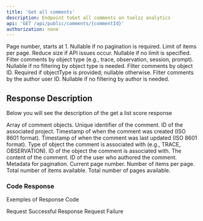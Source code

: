 ```yaml
---
title: 'Get all comments'
description: Endpoint toGet all comments on toolzz analytics
api: 'GET /api/public/comments/{commentId}'
authorization: none
---
```

<Expandable title="Request">
<ResponseField name="page" type="integer | null">
  Page number, starts at 1. Nullable if no pagination is required.
</ResponseField>
<ResponseField name="limit" type="integer | null">
  Limit of items per page. Reduce size if API issues occur. Nullable if no limit is specified.
</ResponseField>
<ResponseField name="objectType" type="string | null">
  Filter comments by object type (e.g., trace, observation, session, prompt). Nullable if no filtering by object type is needed.
</ResponseField>
<ResponseField name="objectId" type="string | null">
  Filter comments by object ID. Required if objectType is provided; nullable otherwise.
</ResponseField>
<ResponseField name="authorUserId" type="string | null">
  Filter comments by the author user ID. Nullable if no filtering by author is needed.
</ResponseField>
</Expandable>

## Response Description 
Below you will see the description of the get a list score response

<ResponseField name="data" type="array">
  Array of comment objects.
  <Expandable title="Comment Object">
    <ResponseField name="id" type="string" required>
      Unique identifier of the comment.
    </ResponseField>
    <ResponseField name="projectId" type="string" required>
      ID of the associated project.
    </ResponseField>
    <ResponseField name="createdAt" type="date-time" required>
      Timestamp of when the comment was created (ISO 8601 format).
    </ResponseField>
    <ResponseField name="updatedAt" type="date-time" required>
      Timestamp of when the comment was last updated (ISO 8601 format).
    </ResponseField>
    <ResponseField name="objectType" type="string" required>
      Type of object the comment is associated with (e.g., TRACE, OBSERVATION).
    </ResponseField>
    <ResponseField name="objectId" type="string" required>
      ID of the object the comment is associated with.
    </ResponseField>
    <ResponseField name="content" type="string" required>
      The content of the comment.
    </ResponseField>
    <ResponseField name="authorUserId" type="string" required>
      ID of the user who authored the comment.
    </ResponseField>
  </Expandable>
</ResponseField>
<ResponseField name="meta" type="object">
  Metadata for pagination.
  <Expandable title="Meta Object">
    <ResponseField name="page" type="integer" required>
      Current page number.
    </ResponseField>
    <ResponseField name="limit" type="integer" required>
      Number of items per page.
    </ResponseField>
    <ResponseField name="totalItems" type="integer" required>
      Total number of items available.
    </ResponseField>
    <ResponseField name="totalPages" type="integer" required>
      Total number of pages available.
    </ResponseField>
  </Expandable>
</ResponseField>


### Code Response
Exemples of Response Code 

<ResponseField name="200">
  Request Successful Response
</ResponseField>

<ResponseField name="400">
  Request Failure
</ResponseField>
